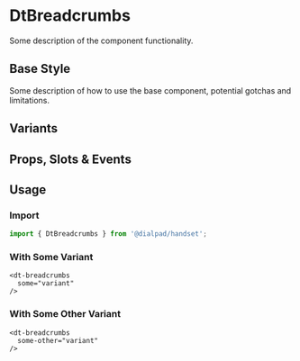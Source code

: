 
# DtBreadcrumbs

<Subtitle>
  Some description of the component functionality.
</Subtitle>

## Base Style

Some description of how to use the base component, potential gotchas and limitations.

<Canvas>
  <Story id="<GROUP>-dt-breadcrumbs--default" />
</Canvas>

## Variants

<Canvas>
  <Story id="<GROUP>-dt-breadcrumbs--variants" />
</Canvas>

## Props, Slots & Events

<ArgsTable of={DtBreadcrumbs} />

## Usage

### Import

```jsx
import { DtBreadcrumbs } from '@dialpad/handset';
```

### With Some Variant

```vue
<dt-breadcrumbs
  some="variant"
/>
```

### With Some Other Variant

```vue
<dt-breadcrumbs
  some-other="variant"
/>
```
